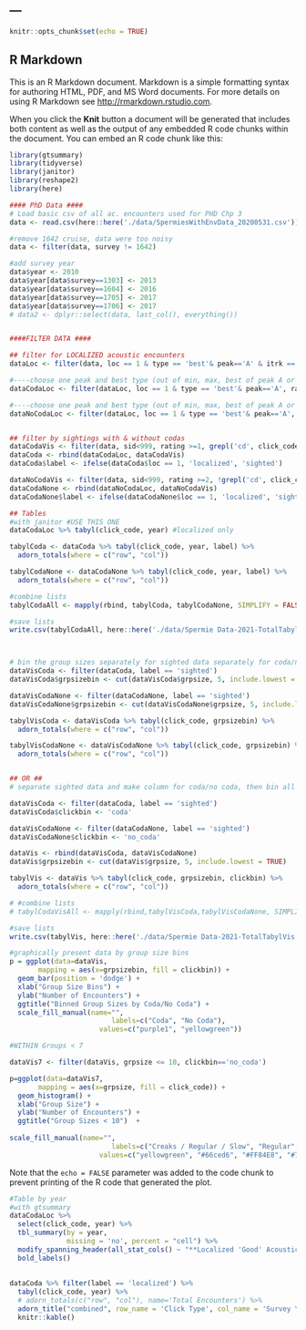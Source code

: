 ---
---

```r
knitr::opts_chunk$set(echo = TRUE)
```

## R Markdown

This is an R Markdown document. Markdown is a simple formatting syntax for authoring HTML, PDF, and MS Word documents. For more details on using R Markdown see <http://rmarkdown.rstudio.com>.

When you click the **Knit** button a document will be generated that includes both content as well as the output of any embedded R code chunks within the document. You can embed an R code chunk like this:

```r
library(gtsummary)
library(tidyverse)
library(janitor)
library(reshape2)
library(here)

#### PhD Data ####
# Load basic csv of all ac. encounters used for PHD Chp 3
data <- read.csv(here::here('./data/SpermiesWithEnvData_20200531.csv'))

#remove 1642 cruise, data were too noisy
data <- filter(data, survey != 1642)

#add survey year
data$year <- 2010
data$year[data$survey==1303] <- 2013 
data$year[data$survey==1604] <- 2016
data$year[data$survey==1705] <- 2017
data$year[data$survey==1706] <- 2017
# data2 <- dplyr::select(data, last_col(), everything())


####FILTER DATA ####

## filter for LOCALIZED acoustic encounters
dataLoc <- filter(data, loc == 1 & type == 'best'& peak=='A' & itrk == 1)

#----choose one peak and best type (out of min, max, best of peak A or B) with coda
dataCodaLoc <- filter(dataLoc, loc == 1 & type == 'best'& peak=='A', rating >=1, grepl('cd', click_code), sid==999)

#----choose one peak and best type (out of min, max, best of peak A or B) withOUT coda
dataNoCodaLoc <- filter(dataLoc, loc == 1 & type == 'best'& peak=='A', rating >=1, !grepl('cd', click_code), sid==999)


## filter by sightings with & without codas
dataCodaVis <- filter(data, sid<999, rating >=1, grepl('cd', click_code))
dataCoda <- rbind(dataCodaLoc, dataCodaVis)
dataCoda$label <- ifelse(dataCoda$loc == 1, 'localized', 'sighted')

dataNoCodaVis <- filter(data, sid<999, rating >=2, !grepl('cd', click_code))
dataCodaNone <- rbind(dataNoCodaLoc, dataNoCodaVis)
dataCodaNone$label <- ifelse(dataCodaNone$loc == 1, 'localized', 'sighted')

## Tables
#with janitor #USE THIS ONE  
dataCodaLoc %>% tabyl(click_code, year) #localized only

tabylCoda <- dataCoda %>% tabyl(click_code, year, label) %>%
  adorn_totals(where = c("row", "col"))

tabylCodaNone <- dataCodaNone %>% tabyl(click_code, year, label) %>%
  adorn_totals(where = c("row", "col"))

#combine lists
tabylCodaAll <- mapply(rbind, tabylCoda, tabylCodaNone, SIMPLIFY = FALSE)

#save lists
write.csv(tabylCodaAll, here::here('./data/Spermie Data-2021-TotalTabyls.csv'), row.names = FALSE )



# bin the group sizes separately for sighted data separately for coda/no coda
dataVisCoda <- filter(dataCoda, label == 'sighted')
dataVisCoda$grpsizebin <- cut(dataVisCoda$grpsize, 5, include.lowest = TRUE)

dataVisCodaNone <- filter(dataCodaNone, label == 'sighted')
dataVisCodaNone$grpsizebin <- cut(dataVisCodaNone$grpsize, 5, include.lowest = TRUE)

tabylVisCoda <- dataVisCoda %>% tabyl(click_code, grpsizebin) %>%
  adorn_totals(where = c("row", "col"))

tabylVisCodaNone <- dataVisCodaNone %>% tabyl(click_code, grpsizebin) %>%
  adorn_totals(where = c("row", "col"))


## OR ##
# separate sighted data and make column for coda/no coda, then bin all group sizes

dataVisCoda <- filter(dataCoda, label == 'sighted')
dataVisCoda$clickbin <- 'coda'

dataVisCodaNone <- filter(dataCodaNone, label == 'sighted')
dataVisCodaNone$clickbin <- 'no_coda'

dataVis <- rbind(dataVisCoda, dataVisCodaNone)
dataVis$grpsizebin <- cut(dataVis$grpsize, 5, include.lowest = TRUE)

tabylVis <- dataVis %>% tabyl(click_code, grpsizebin, clickbin) %>%
  adorn_totals(where = c("row", "col"))

# #combine lists
# tabylCodaVisAll <- mapply(rbind,tabylVisCoda,tabylVisCodaNone, SIMPLIFY = FALSE)

#save lists
write.csv(tabylVis, here::here('./data/Spermie Data-2021-TotalTabylVis.csv'), row.names = FALSE )

#graphically present data by group size bins
p = ggplot(data=dataVis,
       mapping = aes(x=grpsizebin, fill = clickbin)) +
  geom_bar(position = 'dodge') +
  xlab("Group Size Bins") +
  ylab("Number of Encounters") +
  ggtitle("Binned Group Sizes by Coda/No Coda") + 
  scale_fill_manual(name="",
                         labels=c("Coda", "No Coda"),
                      values=c("purple1", "yellowgreen"))

#WITHIN Groups < 7

dataVis7 <- filter(dataVis, grpsize <= 10, clickbin=='no_coda')

p=ggplot(data=dataVis7,
       mapping = aes(x=grpsize, fill = click_code)) +
  geom_histogram() +
  xlab("Group Size") +
  ylab("Number of Encounters") +
  ggtitle("Group Sizes < 10")  +
  
scale_fill_manual(name="",
                         labels=c("Creaks / Regular / Slow", "Regular", "Regular / Slow", "Slow"),
                      values=c("yellowgreen", "#66ced6", "#FF84E8", "#7F2CCB"))

```

Note that the `echo = FALSE` parameter was added to the code chunk to prevent printing of the R code that generated the plot.

```r
#Table by year
#with gtsummary
dataCodaLoc %>%
  select(click_code, year) %>%
  tbl_summary(by = year,
              missing = 'no', percent = "cell") %>%
  modify_spanning_header(all_stat_cols() ~ "**Localized 'Good' Acoustic Encounters**")%>% add_n()#%>%
  bold_labels()
  
  
dataCoda %>% filter(label == 'localized') %>%
  tabyl(click_code, year) %>%
  # adorn_totals(c("row", "col"), name='Total Encounters') %>%
  adorn_title("combined", row_name = 'Click Type', col_name = 'Survey Year') %>%
  knitr::kable()  
  
  
```

